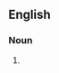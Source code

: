{{also|non-professionals}}

==English==

===Noun===
{{head|en|noun form}}

# {{plural of|en|nonprofessional}}